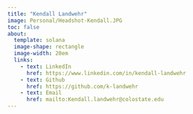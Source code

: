 ```yaml
---
title: "Kendall Landwehr"
image: Personal/Headshot-Kendall.JPG
toc: false
about: 
  template: solana 
  image-shape: rectangle
  image-width: 20em
  links: 
    - text: LinkedIn
      href: https://www.linkedin.com/in/kendall-landwehr
    - text: Github
      href: https://github.com/k-landwehr
    - text: Email
      href: mailto:Kendall.landwehr@colostate.edu
---
```

